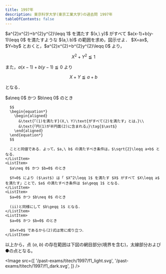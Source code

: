 ```yaml
---
title: 1997年
description: 東京科学大学(東京工業大学)の過去問 1997年
tableOfContents: false
---
```



<Tabs>
<TabItem label="問題">
  <Card>
    $a^{2}x^{2}+b^{2}y^{2}\leqq 1$ を満たす $(x,\ y)$ がすべて $a(x-1)+b(y-1)\leqq 0$ を満たすような $(a,\ b)$ の範囲を求め，図示せよ．
  </Card>
</TabItem>
<TabItem label="解答">
  $X=ax$, $Y=by$ とおくと，$a^{2}x^{2}+b^{2}y^{2}\leqq 0$ より，

$$
\begin{equation}
    X^2+Y^2\leqq 1\tag{1}
\end{equation}
$$

また，$a(x-1)+b(y-1)\leqq 0$ より

$$
\begin{equation}
    X+Y\leqq a+b\tag{2}
\end{equation}
$$

となる．

  <List type="lower-roman">
    <ListItem>
      $a\neq 0$ かつ $b\neq 0$ のとき

      $$
      \begin{equation*}
        \begin{aligned}
          &\text{「(1)を満たす}(X,\ Y)\text{がすべて(2)を満たす」とは，}\\
          &\text{「円(1)が半円面(2)に含まれる」}\tag{$\ast$}
        \end{aligned}
      \end{equation*}
      $$

      ことと同値である．よって，$a,\ b$ の満たすべき条件は，$\sqrt{2}\leqq a+b$ となる．
    </ListItem>
    <ListItem>
      $a\neq 0$ かつ $b=0$ のとき

      $Y=0$ により ($\ast$) は「 $X^2\leqq 1$ を満たす $X$ がすべて $X\leqq a$ を満たす」ことで，$a$ の満たすべき条件は $a\geqq 1$ となる．
    </ListItem>
    <ListItem>
      $a=0$ かつ $b\neq 0$ のとき

      (ii)と同様にして $b\geqq 1$ となる．
    </ListItem>
    <ListItem>
      $a=0$ かつ $b=0$ のとき

      $X=Y=0$ であるから(2)式は常に成り立つ．
    </ListItem>

  </List>

以上から，点 $(a,\ b)$ の存在範囲は下図の網目部分(境界を含む)，太線部分および●の点となる。

<Image
  src={[
    '/past-exams/titech/1997/f1_light.svg',
    '/past-exams/titech/1997/f1_dark.svg',
  ]}
/>

</TabItem>
</Tabs>
